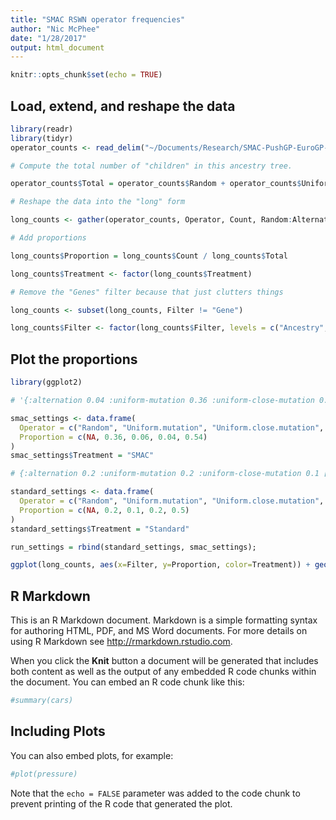 ```yaml
---
title: "SMAC RSWN operator frequencies"
author: "Nic McPhee"
date: "1/28/2017"
output: html_document
---
```


```r
knitr::opts_chunk$set(echo = TRUE)
```

## Load, extend, and reshape the data

```r
library(readr)
library(tidyr)
operator_counts <- read_delim("~/Documents/Research/SMAC-PushGP-EuroGP-2017/data/operator_counts.txt", " ", escape_double = FALSE, trim_ws = TRUE)

# Compute the total number of "children" in this ancestry tree.

operator_counts$Total = operator_counts$Random + operator_counts$Uniform.mutation + operator_counts$Uniform.close.mutation + operator_counts$Alternation + operator_counts$Alternation.Uniform.Mutation

# Reshape the data into the "long" form

long_counts <- gather(operator_counts, Operator, Count, Random:Alternation.Uniform.Mutation, factor_key=TRUE)

# Add proportions

long_counts$Proportion = long_counts$Count / long_counts$Total

long_counts$Treatment <- factor(long_counts$Treatment)

# Remove the "Genes" filter because that just clutters things

long_counts <- subset(long_counts, Filter != "Gene")

long_counts$Filter <- factor(long_counts$Filter, levels = c("Ancestry", "Instruction", "LastGen"), ordered=TRUE)
```

## Plot the proportions

```r
library(ggplot2)

# '{:alternation 0.04 :uniform-mutation 0.36 :uniform-close-mutation 0.06 [:alternation :uniform-mutation] 0.54}'

smac_settings <- data.frame(
  Operator = c("Random", "Uniform.mutation", "Uniform.close.mutation", "Alternation", "Alternation.Uniform.Mutation"),
  Proportion = c(NA, 0.36, 0.06, 0.04, 0.54)
)
smac_settings$Treatment = "SMAC"

# {:alternation 0.2 :uniform-mutation 0.2 :uniform-close-mutation 0.1 [:alternation :uniform-mutation] 0.5 }

standard_settings <- data.frame(
  Operator = c("Random", "Uniform.mutation", "Uniform.close.mutation", "Alternation", "Alternation.Uniform.Mutation"),
  Proportion = c(NA, 0.2, 0.1, 0.2, 0.5)
)
standard_settings$Treatment = "Standard"

run_settings = rbind(standard_settings, smac_settings);

ggplot(long_counts, aes(x=Filter, y=Proportion, color=Treatment)) + geom_boxplot() + facet_grid(. ~ Operator) + geom_hline(aes(yintercept = Proportion, color=Treatment), run_settings) + theme_bw() + theme(axis.text.x=element_text(angle=30, hjust=1))
```

## R Markdown

This is an R Markdown document. Markdown is a simple formatting syntax for authoring HTML, PDF, and MS Word documents. For more details on using R Markdown see <http://rmarkdown.rstudio.com>.

When you click the **Knit** button a document will be generated that includes both content as well as the output of any embedded R code chunks within the document. You can embed an R code chunk like this:

```r
#summary(cars)
```

## Including Plots

You can also embed plots, for example:

```r
#plot(pressure)
```

Note that the `echo = FALSE` parameter was added to the code chunk to prevent printing of the R code that generated the plot.
